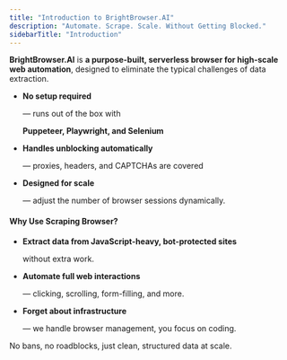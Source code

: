 ```yaml
---
title: "Introduction to BrightBrowser.AI"
description: "Automate. Scrape. Scale. Without Getting Blocked."
sidebarTitle: "Introduction"
---
```


**BrightBrowser.AI** is **a purpose-built, serverless browser for high-scale web automation**, designed to eliminate the typical challenges of data extraction.

* **No setup required**

   — runs out of the box with 

  **Puppeteer, Playwright, and Selenium**

* **Handles unblocking automatically**

   — proxies, headers, and CAPTCHAs are covered

* **Designed for scale**

   — adjust the number of browser sessions dynamically.

#### **Why Use Scraping Browser?**

* **Extract data from JavaScript-heavy, bot-protected sites**

   without extra work.

* **Automate full web interactions**

   — clicking, scrolling, form-filling, and more.

* **Forget about infrastructure**

   — we handle browser management, you focus on coding.

No bans, no roadblocks, just clean, structured data at scale.